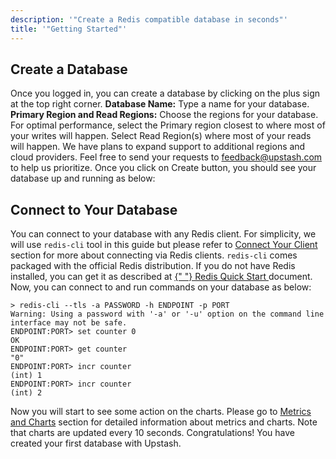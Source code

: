 ```yaml
---
description: '"Create a Redis compatible database in seconds"'
title: '"Getting Started"'
---
```

## Create a Database
Once you logged in, you can create a database by clicking on the plus sign at
the top right corner.
**Database Name:** Type a name for your database.
**Primary Region and Read Regions:** Choose the regions for your database. For optimal performance, select the Primary region closest to where most of your writes will happen. Select Read Region(s) where most of your reads will happen. We have plans to expand support to additional regions and cloud providers. Feel free to send your requests to [feedback@upstash.com](mailto:feedback@upstash.com) to help us prioritize.
Once you click on Create button, you should see your database up and running as
below:
## Connect to Your Database
You can connect to your database with any Redis client. For simplicity, we will
use `redis-cli` tool in this guide but please refer to
[Connect Your Client](../howto/connectclient) section for more about connecting
via Redis clients.
`redis-cli` comes packaged with the official Redis distribution. If you do not
have Redis installed, you can get it as described at
<a href="https://redis.io/topics/quickstart" target="_blank">
  {" "}
  Redis Quick Start
</a>
document. Now, you can connect to and run commands on your database as below:
```
> redis-cli --tls -a PASSWORD -h ENDPOINT -p PORT
Warning: Using a password with '-a' or '-u' option on the command line interface may not be safe.
ENDPOINT:PORT> set counter 0
OK
ENDPOINT:PORT> get counter
"0"
ENDPOINT:PORT> incr counter
(int) 1
ENDPOINT:PORT> incr counter
(int) 2
```
Now you will start to see some action on the charts. Please go to
[Metrics and Charts](../howto/metricsandcharts) section for detailed information
about metrics and charts. Note that charts are updated every 10 seconds.
Congratulations! You have created your first database with Upstash.